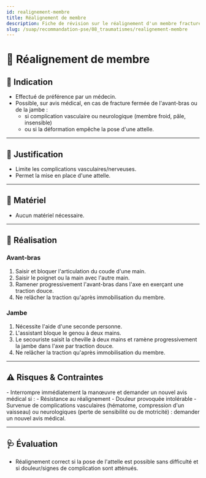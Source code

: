 ---
id: realignement-membre
title: Réalignement de membre
description: Fiche de révision sur le réalignement d'un membre fracturé
slug: /suap/recommandation-pse/08_traumatismes/realignement-membre
---

# 🦵 Réalignement de membre

## 🎯 Indication

- Effectué de préférence par un médecin.
- Possible, sur avis médical, en cas de fracture fermée de l'avant-bras ou de la jambe :
    - si complication vasculaire ou neurologique (membre froid, pâle, insensible)
    - ou si la déformation empêche la pose d'une attelle.

---

## 📝 Justification

- Limite les complications vasculaires/nerveuses.
- Permet la mise en place d'une attelle.

---

## 🧰 Matériel

- Aucun matériel nécessaire.

---

## 🔄 Réalisation

### Avant-bras

1. Saisir et bloquer l'articulation du coude d'une main.
2. Saisir le poignet ou la main avec l'autre main.
3. Ramener progressivement l'avant-bras dans l'axe en exerçant une traction douce.
4. Ne relâcher la traction qu'après immobilisation du membre.

### Jambe

1. Nécessite l'aide d'une seconde personne.
2. L'assistant bloque le genou à deux mains.
3. Le secouriste saisit la cheville à deux mains et ramène progressivement la jambe dans l'axe par traction douce.
4. Ne relâcher la traction qu'après immobilisation du membre.

---

## ⚠️ Risques & Contraintes

<Admonition type="caution">
- Interrompre immédiatement la manœuvre et demander un nouvel avis médical si :
    - Résistance au réalignement
    - Douleur provoquée intolérable
- Survenue de complications vasculaires (hématome, compression d'un vaisseau) ou neurologiques (perte de sensibilité ou de motricité) : demander un nouvel avis médical.
</Admonition>

---

## 🩺 Évaluation

- Réalignement correct si la pose de l'attelle est possible sans difficulté et si douleur/signes de complication sont atténués.
